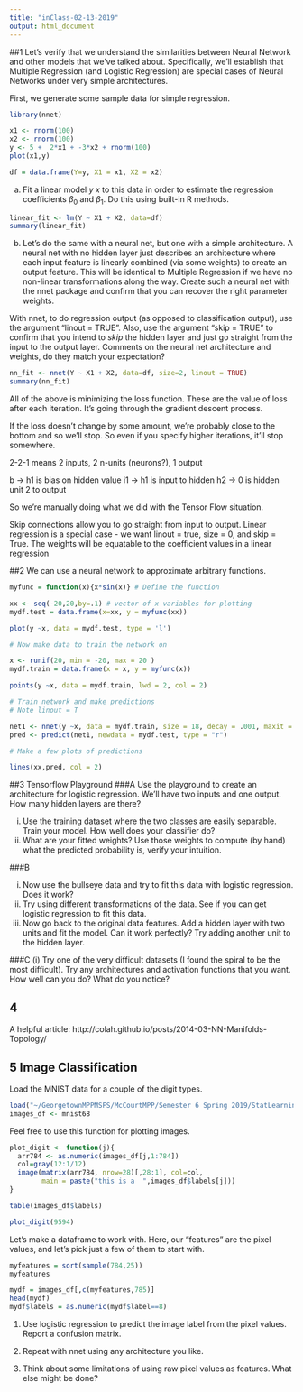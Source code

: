 ```yaml
---
title: "inClass-02-13-2019"
output: html_document
---
```


##1
Let's verify that we understand the similarities between Neural Network and other models that we've talked about. Specifically, we'll establish that Multiple Regression (and Logistic Regression) are special cases of Neural Networks under very simple architectures.

First, we generate some sample data for simple regression.
```r
library(nnet)

x1 <- rnorm(100)
x2 <- rnorm(100)
y <- 5 +  2*x1 + -3*x2 + rnorm(100) 
plot(x1,y)

df = data.frame(Y=y, X1 = x1, X2 = x2)
```

(a) Fit a linear model $y ~ x$ to this data in order to estimate the regression coefficients $\beta_0$ and $\beta_1$. Do this using built-in R methods.

```r
linear_fit <- lm(Y ~ X1 + X2, data=df)
summary(linear_fit)
```

(b) Let's do the same with a neural net, but one with a simple architecture. A neural net with no hidden layer just describes an architecture where each input feature is linearly combined (via some weights) to create an output feature. This will be identical to Multiple Regression if we have no non-linear transformations along the way. Create such a neural net with the nnet package and confirm that you can recover the right parameter weights. 

With nnet, to do regression output (as opposed to classification output), use the argument "linout = TRUE". Also, use the argument "skip = TRUE" to confirm that you intend to _skip_ the hidden layer and just go straight from the input to the output layer. Comments on the neural net architecture and weights, do they match your expectation?

```r
nn_fit <- nnet(Y ~ X1 + X2, data=df, size=2, linout = TRUE)
summary(nn_fit)
```

All of the above is minimizing the loss function. These are the value of loss after each iteration. It's going through the gradient descent process. 

If the loss doesn't change by some amount, we're probably close to the bottom and so we'll stop. So even if you specify higher iterations, it'll stop somewhere. 

2-2-1 means 2 inputs, 2 n-units (neurons?), 1 output

b -> h1 is bias on hidden value 
i1 -> h1 is input to hidden
h2 -> 0 is hidden unit 2 to output

So we're manually doing what we did with the Tensor Flow situation. 

Skip connections allow you to go straight from input to output. Linear regression is a special case - we want linout = true, size = 0, and skip = True. The weights will be equatable to the coefficient values in a linear regression 

##2
We can use a neural network to approximate arbitrary functions. 

```r

myfunc = function(x){x*sin(x)} # Define the function 

xx <- seq(-20,20,by=.1) # vector of x variables for plotting
mydf.test = data.frame(x=xx, y = myfunc(xx))

plot(y ~x, data = mydf.test, type = 'l')

# Now make data to train the network on

x <- runif(20, min = -20, max = 20 )
mydf.train = data.frame(x = x, y = myfunc(x))

points(y ~x, data = mydf.train, lwd = 2, col = 2)

# Train network and make predictions
# Note linout = T

net1 <- nnet(y ~x, data = mydf.train, size = 18, decay = .001, maxit = 2000, linout = T)
pred <- predict(net1, newdata = mydf.test, type = "r")

# Make a few plots of predictions

lines(xx,pred, col = 2)
```

##3 Tensorflow Playground
###A
Use the playground to create an architecture for logistic regression. We'll have two inputs and one output. How many hidden layers are there?

(i) Use the training dataset where the two classes are easily separable. Train your model. How well does your classifier do?
(ii) What are your fitted weights? Use those weights to compute (by hand) what the predicted probability is, verify your intuition.

###B

(i) Now use the bullseye data and try to fit this data with logistic regression. Does it work?
(ii) Try using different transformations of the data. See if you can get logistic regression to fit this data.
(iii) Now go back to the original data features. Add a hidden layer with two units and fit the model. Can it work perfectly? Try adding another unit to the hidden layer.

###C
(i) Try one of the very difficult datasets (I found the spiral to be the most difficult). Try any architectures and activation functions that you want. How well can you do? What do you notice?

## 4
A helpful article: http://colah.github.io/posts/2014-03-NN-Manifolds-Topology/

## 5 Image Classification

Load the MNIST data for a couple of the digit types.
```r
load("~/GeorgetownMPPMSFS/McCourtMPP/Semester 6 Spring 2019/StatLearning for Analytics/mnist68.RData")
images_df <- mnist68
```

Feel free to use this function for plotting images.
```r
plot_digit <- function(j){
  arr784 <- as.numeric(images_df[j,1:784])
  col=gray(12:1/12)
  image(matrix(arr784, nrow=28)[,28:1], col=col, 
        main = paste("this is a  ",images_df$labels[j]))
}

table(images_df$labels)

plot_digit(9594)
```

Let's make a dataframe to work with. Here, our "features" are the pixel values, and let's pick just a few of them to start with.

```r

myfeatures = sort(sample(784,25))
myfeatures

mydf = images_df[,c(myfeatures,785)]
head(mydf)
mydf$labels = as.numeric(mydf$label==8)
```

1. Use logistic regression to predict the image label from the pixel values. Report a confusion matrix.

2. Repeat with nnet using any architecture you like. 

3. Think about some limitations of using raw pixel values as features. What else might be done?